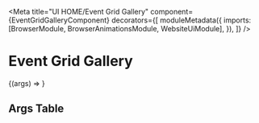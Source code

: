 


<Meta
  title="UI HOME/Event Grid Gallery"
  component={EventGridGalleryComponent}
  decorators={[
    moduleMetadata({
      imports: [BrowserModule, BrowserAnimationsModule, WebsiteUiModule],
    }),
  ]}
/>

# Event Grid Gallery

<Story height="500px" name="Default">
  {(args) => <drp-event-grid-gallery {...args} />}
</Story>

## Args Table

<ArgsTable of={EventGridGalleryComponent} />
